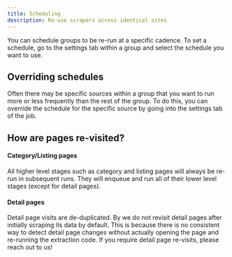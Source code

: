 ---
title: Scheduling
description: Re-use scrapers across identical sites
---

You can schedule groups to be re-run at a specific cadence. To set a schedule, go to the settings tab within a group and select the schedule you want to use.

## Overriding schedules
Often there may be specific sources within a group that you want to run more or less frequently than the rest of the group.
To do this, you can override the schedule for the specific source by going into the settings tab of the job.

## How are pages re-visited?
#### Category/Listing pages
All higher level stages such as category and listing pages will always be re-run in subsequent runs.
They will enqueue and run all of their lower level stages (except for detail pages).

#### Detail pages
Detail page visits are de-duplicated. By we do not revisit detail pages after initially scraping its data by default.
This is because there is no consistent way to detect detail page changes without actually opening the page and re-running the extraction code. If you require detail page re-visits, please reach out to us!
